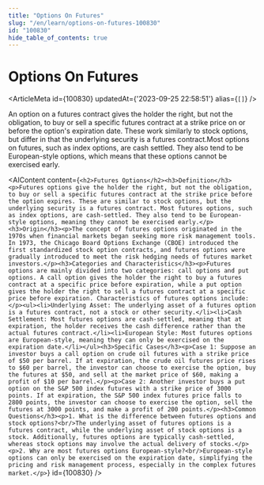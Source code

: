 ```yaml
---
title: "Options On Futures"
slug: "/en/learn/options-on-futures-100830"
id: "100830"
hide_table_of_contents: true
---
```



# Options On Futures

<ArticleMeta id={100830} updatedAt={'2023-09-25 22:58:51'} alias={`[]`} />
<div className='border-solid border-b border-t-0 my-4 border-[var(--ifm-color-gray-300)]' />

An option on a futures contract gives the holder the right, but not the obligation, to buy or sell a specific futures contract at a strike price on or before the option's expiration date. These work similarly to stock options, but differ in that the underlying security is a futures contract.Most options on futures, such as index options, are cash settled. They also tend to be European-style options, which means that these options cannot be exercised early.

<AIContent content={`<h2>Futures Options</h2><h3>Definition</h3><p>Futures options give the holder the right, but not the obligation, to buy or sell a specific futures contract at the strike price before the option expires. These are similar to stock options, but the underlying security is a futures contract. Most futures options, such as index options, are cash-settled. They also tend to be European-style options, meaning they cannot be exercised early.</p><h3>Origin</h3><p>The concept of futures options originated in the 1970s when financial markets began seeking more risk management tools. In 1973, the Chicago Board Options Exchange (CBOE) introduced the first standardized stock option contracts, and futures options were gradually introduced to meet the risk hedging needs of futures market investors.</p><h3>Categories and Characteristics</h3><p>Futures options are mainly divided into two categories: call options and put options. A call option gives the holder the right to buy a futures contract at a specific price before expiration, while a put option gives the holder the right to sell a futures contract at a specific price before expiration. Characteristics of futures options include:</p><ul><li>Underlying Asset: The underlying asset of a futures option is a futures contract, not a stock or other security.</li><li>Cash Settlement: Most futures options are cash-settled, meaning that at expiration, the holder receives the cash difference rather than the actual futures contract.</li><li>European Style: Most futures options are European-style, meaning they can only be exercised on the expiration date.</li></ul><h3>Specific Cases</h3><p>Case 1: Suppose an investor buys a call option on crude oil futures with a strike price of $50 per barrel. If at expiration, the crude oil futures price rises to $60 per barrel, the investor can choose to exercise the option, buy the futures at $50, and sell at the market price of $60, making a profit of $10 per barrel.</p><p>Case 2: Another investor buys a put option on the S&P 500 index futures with a strike price of 3000 points. If at expiration, the S&P 500 index futures price falls to 2800 points, the investor can choose to exercise the option, sell the futures at 3000 points, and make a profit of 200 points.</p><h3>Common Questions</h3><p>1. What is the difference between futures options and stock options?<br/>The underlying asset of futures options is a futures contract, while the underlying asset of stock options is a stock. Additionally, futures options are typically cash-settled, whereas stock options may involve the actual delivery of stocks.</p><p>2. Why are most futures options European-style?<br/>European-style options can only be exercised on the expiration date, simplifying the pricing and risk management process, especially in the complex futures market.</p>`} id={100830} />
